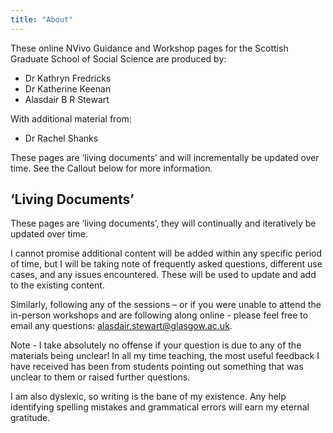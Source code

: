 ```yaml
---
title: "About"
---
```


These online NVivo Guidance and Workshop pages for the Scottish Graduate School of Social Science are produced by:

- Dr Kathryn Fredricks
- Dr Katherine Keenan
- Alasdair B R Stewart

With additional material from:

- Dr Rachel Shanks

These pages are 'living documents' and will incrementally be updated over time. See the Callout below for more information.

::: {.callout-important}
## 'Living Documents'

These pages are 'living documents', they will continually and iteratively be updated over time.

I cannot promise additional content will be added within any specific period of time, but I will be taking note of frequently asked questions, different use cases, and any issues encountered. These will be used to update and add to the existing content.

Similarly, following any of the sessions -- or if you were unable to attend the in-person workshops and are following along online - please feel free to email any questions: [alasdair.stewart@glasgow.ac.uk](alasdair.stewart@glasgow.ac.uk).

Note - I take absolutely no offense if your question is due to any of the materials being unclear! In all my time teaching, the most useful feedback I have received has been from students pointing out something that was unclear to them or raised further questions.

I am also dyslexic, so writing is the bane of my existence. Any help identifying spelling mistakes and grammatical errors will earn my eternal gratitude.

:::
